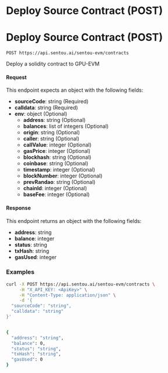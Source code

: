 # Deploy Source Contract (POST)

# Deploy Source Contract (POST)

`POST https://api.sentou.ai/sentou-evm/contracts`

Deploy a solidity contract to GPU-EVM

#### Request
This endpoint expects an object with the following fields:
- **sourceCode**: string (Required)
- **calldata**: string (Required)
- **env**: object (Optional)
  - **address**: string (Optional)
  - **balances**: list of integers (Optional)
  - **origin**: string (Optional)
  - **caller**: string (Optional)
  - **callValue**: integer (Optional)
  - **gasPrice**: integer (Optional)
  - **blockhash**: string (Optional)
  - **coinbase**: string (Optional)
  - **timestamp**: integer (Optional)
  - **blockNumber**: integer (Optional)
  - **prevRandao**: string (Optional)
  - **chainId**: integer (Optional)
  - **baseFee**: integer (Optional)

#### Response
This endpoint returns an object with the following fields:
- **address**: string
- **balance**: integer
- **status**: string
- **txHash**: string
- **gasUsed**: integer


### Examples

```sh curl copy filename="POST /sentou-evm/contracts"
curl -X POST https://api.sentou.ai/sentou-evm/contracts \
     -H "X_API_KEY: <ApiKey>" \
     -H "Content-Type: application/json" \
     -d '{
  "sourceCode": "string",
  "calldata": "string"
}'
```

```sh curl copy filename="RESPONSE"

{
  "address": "string",
  "balance": 0,
  "status": "string",
  "txHash": "string",
  "gasUsed": 0
}
```

